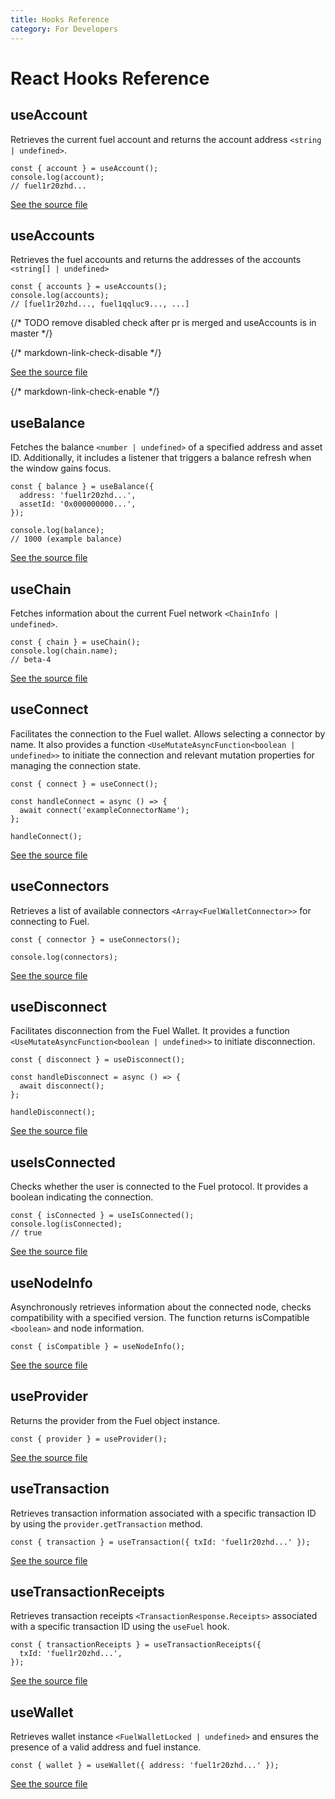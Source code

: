 ```yaml
---
title: Hooks Reference
category: For Developers
---
```


# React Hooks Reference

## useAccount

Retrieves the current fuel account and returns the account address `<string | undefined>`.

```tsx
const { account } = useAccount();
console.log(account);
// fuel1r20zhd...
```

[See the source file](https://github.com/FuelLabs/fuels-wallet/blob/master/packages/react/src/hooks/useAccount.tsx)

## useAccounts

Retrieves the fuel accounts and returns the addresses of the accounts `<string[] | undefined>`

```tsx
const { accounts } = useAccounts();
console.log(accounts);
// [fuel1r20zhd..., fuel1qqluc9..., ...]
```

{/* TODO remove disabled check after pr is merged and useAccounts is in master */}

{/* markdown-link-check-disable */}

[See the source file](https://github.com/FuelLabs/fuels-wallet/blob/master/packages/react/src/hooks/useAccounts.tsx)

{/* markdown-link-check-enable */}

## useBalance

Fetches the balance `<number | undefined>` of a specified address and asset ID. Additionally, it includes a listener that triggers a balance refresh when the window gains focus.

```tsx
const { balance } = useBalance({
  address: 'fuel1r20zhd...',
  assetId: '0x000000000...',
});

console.log(balance);
// 1000 (example balance)
```

[See the source file](https://github.com/FuelLabs/fuels-wallet/blob/master/packages/react/src/hooks/useBalance.tsx)

## useChain

Fetches information about the current Fuel network `<ChainInfo | undefined>`.

```tsx
const { chain } = useChain();
console.log(chain.name);
// beta-4
```

[See the source file](https://github.com/FuelLabs/fuels-wallet/blob/master/packages/react/src/hooks/useChain.tsx)

## useConnect

Facilitates the connection to the Fuel wallet. Allows selecting a connector by name. It also provides a function `<UseMutateAsyncFunction<boolean | undefined>>` to initiate the connection and relevant mutation properties for managing the connection state.

```tsx
const { connect } = useConnect();

const handleConnect = async () => {
  await connect('exampleConnectorName');
};

handleConnect();
```

[See the source file](https://github.com/FuelLabs/fuels-wallet/blob/master/packages/react/src/hooks/useConnect.tsx)

## useConnectors

Retrieves a list of available connectors `<Array<FuelWalletConnector>>` for connecting to Fuel.

```tsx
const { connector } = useConnectors();

console.log(connectors);
```

[See the source file](https://github.com/FuelLabs/fuels-wallet/blob/master/packages/react/src/hooks/useConnectors.tsx)

## useDisconnect

Facilitates disconnection from the Fuel Wallet. It provides a function `<UseMutateAsyncFunction<boolean | undefined>>` to initiate disconnection.

```tsx
const { disconnect } = useDisconnect();

const handleDisconnect = async () => {
  await disconnect();
};

handleDisconnect();
```

[See the source file](https://github.com/FuelLabs/fuels-wallet/blob/master/packages/react/src/hooks/useDisconnect.tsx)

## useIsConnected

Checks whether the user is connected to the Fuel protocol. It provides a boolean indicating the connection.

```tsx
const { isConnected } = useIsConnected();
console.log(isConnected);
// true
```

[See the source file](https://github.com/FuelLabs/fuels-wallet/blob/master/packages/react/src/hooks/useIsConnected.tsx)

## useNodeInfo

Asynchronously retrieves information about the connected node, checks compatibility with a specified version. The function returns isCompatible `<boolean>` and node information.

```tsx
const { isCompatible } = useNodeInfo();
```

[See the source file](https://github.com/FuelLabs/fuels-wallet/blob/master/packages/react/src/hooks/useNodeInfo.tsx)

## useProvider

Returns the provider from the Fuel object instance.

```tsx
const { provider } = useProvider();
```

[See the source file](https://github.com/FuelLabs/fuels-wallet/blob/master/packages/react/src/hooks/useProvider.tsx)

## useTransaction

Retrieves transaction information associated with a specific transaction ID by using the `provider.getTransaction` method.

```tsx
const { transaction } = useTransaction({ txId: 'fuel1r20zhd...' });
```

[See the source file](https://github.com/FuelLabs/fuels-wallet/blob/master/packages/react/src/hooks/useTransaction.tsx)

## useTransactionReceipts

Retrieves transaction receipts `<TransactionResponse.Receipts>` associated with a specific transaction ID using the `useFuel` hook.

```tsx
const { transactionReceipts } = useTransactionReceipts({
  txId: 'fuel1r20zhd...',
});
```

[See the source file](https://github.com/FuelLabs/fuels-wallet/blob/master/packages/react/src/hooks/useTransactionReceipts.tsx)

## useWallet

Retrieves wallet instance `<FuelWalletLocked | undefined>` and ensures the presence of a valid address and fuel instance.

```tsx
const { wallet } = useWallet({ address: 'fuel1r20zhd...' });
```

[See the source file](https://github.com/FuelLabs/fuels-wallet/blob/master/packages/react/src/hooks/useWallet.tsx)
